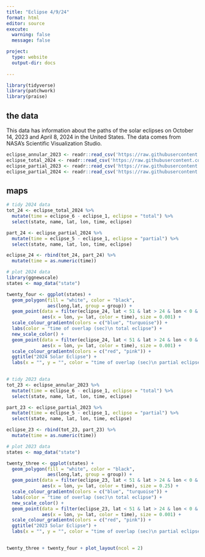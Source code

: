 ```yaml
---
title: "Eclipse 4/9/24"
format: html
editor: source
execute: 
  warning: false
  message: false

project:
  type: website
  output-dir: docs
  
---
```


```r
library(tidyverse)
library(patchwork)
library(praise)
```


## the data

This data has information about the paths of the solar eclipses on October 14, 2023 and April 8, 2024 in the United States. The data comes from NASA's Scientific Visualization Studio.

```r
eclipse_annular_2023 <- readr::read_csv('https://raw.githubusercontent.com/rfordatascience/tidytuesday/master/data/2024/2024-04-09/eclipse_annular_2023.csv')
eclipse_total_2024 <- readr::read_csv('https://raw.githubusercontent.com/rfordatascience/tidytuesday/master/data/2024/2024-04-09/eclipse_total_2024.csv')
eclipse_partial_2023 <- readr::read_csv('https://raw.githubusercontent.com/rfordatascience/tidytuesday/master/data/2024/2024-04-09/eclipse_partial_2023.csv')
eclipse_partial_2024 <- readr::read_csv('https://raw.githubusercontent.com/rfordatascience/tidytuesday/master/data/2024/2024-04-09/eclipse_partial_2024.csv')

```

## maps

```r
# tidy 2024 data
tot_24 <- eclipse_total_2024 %>% 
  mutate(time = eclipse_6 - eclipse_1, eclipse = "total") %>% 
  select(state, name, lat, lon, time, eclipse)

part_24 <- eclipse_partial_2024 %>% 
  mutate(time = eclipse_5 - eclipse_1, eclipse = "partial") %>% 
  select(state, name, lat, lon, time, eclipse)

eclipse_24 <- rbind(tot_24, part_24) %>% 
  mutate(time = as.numeric(time))

```

```r
# plot 2024 data
library(ggnewscale)
states <- map_data("state")

twenty_four <- ggplot(states) +
  geom_polygon(fill = "white", color = "black",
               aes(long,lat, group = group)) +
  geom_point(data = filter(eclipse_24, lat < 51 & lat > 24 & lon < 0 & eclipse == "total"), 
             aes(x = lon, y= lat, color = time), size = 0.001) +
  scale_colour_gradientn(colors = c("blue", "turquoise")) +
  labs(color = "time of overlap (sec)\n total eclipse") +
  new_scale_color() +
  geom_point(data = filter(eclipse_24, lat < 51 & lat > 24 & lon < 0 & eclipse == "partial"), 
             aes(x = lon, y= lat, color = time), size = 0.001) +
  scale_colour_gradientn(colors = c("red", "pink")) +
  ggtitle("2024 Solar Eclipse") +
  labs(x = "", y = "", color = "time of overlap (sec)\n partial eclipse")
  
```

```r
# tidy 2023 data
tot_23 <- eclipse_annular_2023 %>% 
  mutate(time = eclipse_6 - eclipse_1, eclipse = "total") %>% 
  select(state, name, lat, lon, time, eclipse)

part_23 <- eclipse_partial_2023 %>% 
  mutate(time = eclipse_5 - eclipse_1, eclipse = "partial") %>% 
  select(state, name, lat, lon, time, eclipse)

eclipse_23 <- rbind(tot_23, part_23) %>% 
  mutate(time = as.numeric(time))
```

```r
# plot 2023 data
states <- map_data("state")

twenty_three <- ggplot(states) +
  geom_polygon(fill = "white", color = "black",
               aes(long,lat, group = group)) +
  geom_point(data = filter(eclipse_23, lat < 51 & lat > 24 & lon < 0 & eclipse == "total"), 
             aes(x = lon, y= lat, color = time), size = 0.25) +
  scale_colour_gradientn(colors = c("blue", "turquoise")) +
  labs(color = "time of overlap (sec)\n total eclipse") +
  new_scale_color() +
  geom_point(data = filter(eclipse_23, lat < 51 & lat > 24 & lon < 0 & eclipse == "partial"), 
             aes(x = lon, y= lat, color = time), size = 0.001) +
  scale_colour_gradientn(colors = c("red", "pink")) +
  ggtitle("2023 Solar Eclipse") +
  labs(x = "", y = "", color = "time of overlap (sec)\n partial eclipse")
  
```

```r
twenty_three + twenty_four + plot_layout(ncol = 2)
```










